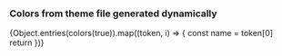 
<Meta title="Theme/Colors" />

### Colors from theme file generated dynamically

<ColorPalette>
  {Object.entries(colors(true)).map((token, i) => {
    const name = token[0]
    return <ColorItem key={i} title={name} colors={{ [name]: token[1] }} />
  })}
  <ColorItem
    title="theme.color.greyscale"
    subtitle="Some of the greys"
    colors={{ White: '#FFFFFF', Alabaster: '#F8F8F8', Concrete: '#F3F3F3' }}
  />
</ColorPalette>
